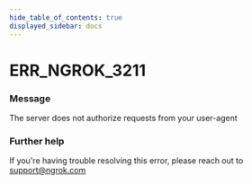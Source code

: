 ```yaml
---
hide_table_of_contents: true
displayed_sidebar: docs
---
```



# ERR_NGROK_3211

### Message

The server does not authorize requests from your user-agent

### Further help

If you're having trouble resolving this error, please reach out to [support@ngrok.com](mailto:support@ngrok.com?subject=Help%20with%20ERR_NGROK_3211)

<ErrorDetails error="err_ngrok_3211" />
